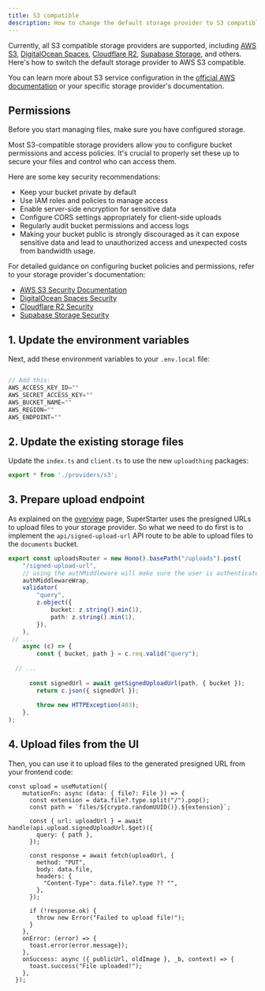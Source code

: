 ```yaml
---
title: S3 compatible
description: How to change the default storage provider to S3 compatible.
---
```


Currently, all S3 compatible storage providers are supported, including [AWS S3](https://aws.amazon.com/s3/), [DigitalOcean Spaces](https://www.digitalocean.com/products/spaces), [Cloudflare R2](https://www.cloudflare.com/products/r2/), [Supabase Storage](https://supabase.com/storage), and others. Here's how to switch the default storage provider to AWS S3 compatible.

You can learn more about S3 service configuration in the [official AWS documentation](https://docs.aws.amazon.com/AmazonS3/latest/API/Welcome.html) or your specific storage provider's documentation.

## Permissions
Before you start managing files, make sure you have configured storage.

Most S3-compatible storage providers allow you to configure bucket permissions and access policies. It's crucial to properly set these up to secure your files and control who can access them.

Here are some key security recommendations:

- Keep your bucket private by default
- Use IAM roles and policies to manage access
- Enable server-side encryption for sensitive data
- Configure CORS settings appropriately for client-side uploads
- Regularly audit bucket permissions and access logs
- Making your bucket public is strongly discouraged as it can expose sensitive data and lead to unauthorized access and unexpected costs from bandwidth usage.

For detailed guidance on configuring bucket policies and permissions, refer to your storage provider's documentation:

- [AWS S3 Security Documentation](https://docs.aws.amazon.com/AmazonS3/latest/userguide/access-policy-language-overview.html)
- [DigitalOcean Spaces Security](https://docs.digitalocean.com/products/spaces/how-to/manage-access/)
- [Cloudflare R2 Security](https://developers.cloudflare.com/r2/api/s3/tokens/)
- [Supabase Storage Security](https://supabase.com/docs/guides/storage/security/access-control)

## 1. Update the environment variables

Next, add these environment variables to your `.env.local` file:

```js apps/app/.env

// Add this:
AWS_ACCESS_KEY_ID=""
AWS_SECRET_ACCESS_KEY=""
AWS_BUCKET_NAME=""
AWS_REGION=""
AWS_ENDPOINT=""
```


## 2. Update the existing storage files

Update the `index.ts` and `client.ts` to use the new `uploadthing` packages:

```ts packages/storage/index.ts
export * from './providers/s3';
```

## 3. Prepare upload endpoint

As explained on the [overview](/packages/storage/overview) page, SuperStarter uses the presigned URLs to upload files to your storage provider. So what we need to do first is to implement the `api/signed-upload-url` API route to be able to upload files to the `documents` bucket.

```ts apps/api/server/api/routes/upload/index.ts
export const uploadsRouter = new Hono().basePath("/uploads").post(
	"/signed-upload-url",
    // using the authMiddleware will make sure the user is authenticated
	authMiddlewareWrap,
	validator(
		"query",
		z.object({
			bucket: z.string().min(1),
			path: z.string().min(1),
		}),
	),
 // ...
	async (c) => {
		const { bucket, path } = c.req.valid("query");
 
  // ...
 
	  const signedUrl = await getSignedUploadUrl(path, { bucket });
		return c.json({ signedUrl });
 
		throw new HTTPException(403);
	},
);
```

## 4. Upload files from the UI

Then, you can use it to upload files to the generated presigned URL from your frontend code:

```tsx upload.tsx
const upload = useMutation({
    mutationFn: async (data: { file?: File }) => {
      const extension = data.file?.type.split("/").pop();
      const path = `files/${crypto.randomUUID()}.${extension}`;
 
      const { url: uploadUrl } = await handle(api.upload.signedUploadUrl.$get)({
        query: { path },
      });
 
      const response = await fetch(uploadUrl, {
        method: "PUT",
        body: data.file,
        headers: {
          "Content-Type": data.file?.type ?? "",
        },
      });
 
      if (!response.ok) {
        throw new Error("Failed to upload file!");
      }
    },
    onError: (error) => {
      toast.error(error.message});
    },
    onSuccess: async ({ publicUrl, oldImage }, _b, context) => {
      toast.success("File uploaded!");
    },
  });
```